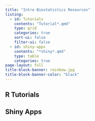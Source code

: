 ```yaml
---
title: "Intro Biostatistics Resources"
listing:
  - id: Tutorials
    contents: "Tutorial*.qmd"
    type: grid
    categories: true
    sort-ui: false
    filter-ui: false
  - id: shiny-apps
    contents: "*shiny*.qmd"
    type: table
    categories: true
page-layout: full
title-block-banner: rainbow.jpg
title-block-banner-color: "black"
---
```


## R Tutorials

:::{#Tutorials}
:::

## Shiny Apps

:::{#shiny-apps}
:::
